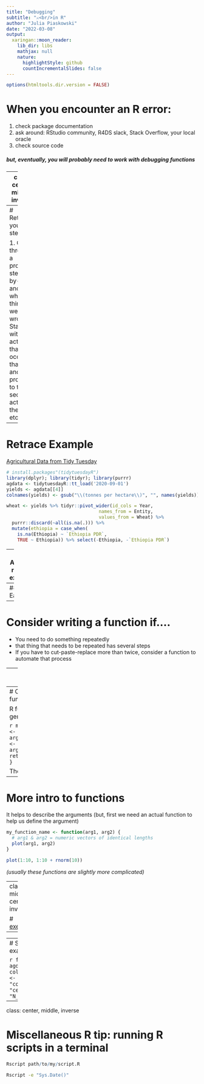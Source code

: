 ```yaml
---
title: "Debugging"
subtitle: "⚔<br/>in R"
author: "Julia Piaskowski"
date: "2022-03-08"
output:
  xaringan::moon_reader:
    lib_dir: libs
    mathjax: null
    nature:
      highlightStyle: github
      countIncrementalSlides: false
---
```


```r
options(htmltools.dir.version = FALSE)
```

# When you encounter an R error: 

1. check package documentation
1. ask around: RStudio community, R4DS slack, Stack Overflow, your local oracle
1. check source code

##### but, eventually, you will probably need to work with debugging functions

---
class: center, middle, inverse

## debugging = removing code errors  
<br> 
# How do you debug?  

---
# Retrace your steps

1. Go through a process step-by-step and see where things went wrong
1. Start with the action that occurred that first and proceed to the second action, the third, etc...

---
# Retrace Example

[Agricultural Data from Tidy Tuesday](https://github.com/rfordatascience/tidytuesday/tree/master/data/2020/2020-09-01)
```r
# install.packages"(tidytuesdayR")
library(dplyr); library(tidyr); library(purrr)
agdata <- tidytuesdayR::tt_load('2020-09-01')
yields <- agdata[[4]]
colnames(yields) <- gsub("\\(tonnes per hectare\\)", "", names(yields))

wheat <- yields %>% tidyr::pivot_wider(id_cols = Year, 
                                  names_from = Entity,
                                  values_from = Wheat) %>% 
  purrr::discard(~all(is.na(.))) %>% 
  mutate(ethiopia = case_when(
    is.na(Ethiopia) ~ `Ethiopia PDR`,
    TRUE ~ Ethiopia)) %>% select(-Ethiopia, -`Ethiopia PDR`)
```
---
# Another retrace example

#### Hard: 
```r
result <- function4(function3(function2(function1(my_object, extra_args = 1), more_args = TRUE), even_more_args = "show_me_the_money"), final_arg = FALSE)
```
--
#### Easier
```r
pre_result1 <- function1(my_object, extra_args = 1)
pre_result2 <- function2(pre_result1, more_args = TRUE)
pre_result3 <- function3(pre_result2, even_more_args = "show_me_the_money")
result <- function4(pre_result3, final_arg = FALSE)
```
*(avoid writing nested functions)*  

---
# Consider writing a function if....

* You need to do something repeatedly
* that thing that needs to be repeated has several steps
* If you have to cut-paste-replace more than twice, consider a function to automate that process


---
# Why write functions? 

* To save yourself work  
* to avoid mistakes  
  
:thumbs-up: DRY = **D**on't **R**epeat **Y**ourself  
<br>
  
:thumbs-down: WET = **W**rite **E**verything **T**wice / **We** **E**njoy **T**yping  

---
# Crash course in functions

R functions follow a general structure:

```r
my_function_name <- function(arg1, arg2) {
  final_output <- action(arg1, arg2)
  return(final_output)
}
```

Their usage:
```r
my_result <- my_function_name(arg1 = ..., arg2 = ...)
```

---
# More intro to functions

It helps to describe the arguments (but, first we need an actual function to help us define the argument)
```r
my_function_name <- function(arg1, arg2) {
  # arg1 & arg2 = numeric vectors of identical lengths
  plot(arg1, arg2)
}
```

```r
plot(1:10, 1:10 + rnorm(10))
```
 *(usually these functions are slightly more complicated)* 

---
class: middle, center, inverse

# [exercise](exercises/exercise-4.html)

---





---
# Some future example

```r
fertil <- agdata[[2]]
colnames(fertil) <- c("country", "code", "year", 
                      "cereal_yield", "N_appl")
anova
```

---
class: center, middle, inverse

# Miscellaneous R tip: running R scripts in a terminal
```r
Rscript path/to/my/script.R 
```

```bash
Rscript -e "Sys.Date()"
```




